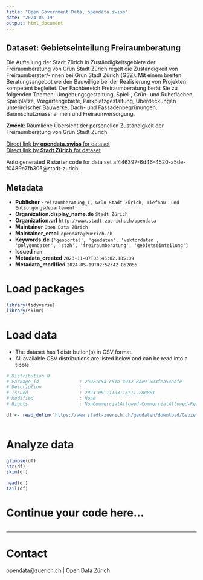 ```yaml
---
title: "Open Government Data, opendata.swiss"
date: "2024-05-19"
output: html_document
---
```


## Dataset: Gebietseinteilung Freiraumberatung

Die Aufteilung der Stadt Zürich in Zuständigkeitsgebiete der Freiraumberatung von Grün Stadt Zürich regelt die Zuständigkeit von Freiraumberater/-innen bei Grün Stadt Zürich (GSZ). Mit einem breiten Beratungsangebot werden Bauwillige bei der Realisierung von Projekten kompetent begleitet. Der Fachbereich Freiraumberatung berät Sie zu folgenden Themen: Umgebungsgestaltung, Spiel-, Grün- und Ruheflächen, Spielplätze, Vorgartengebiete, Parkplatzgestaltung, Überdeckungen unterirdischer Bauwerke, Dach- und Fassadenbegrünungen, Baumschutzmassnahmen und Freiraumversorgung.

**Zweck**: Räumliche Übersicht der personellen Zuständigkeit der Freiraumberatung von Grün Stadt Zürich

[Direct link by **opendata.swiss** for dataset](https://opendata.swiss/de/dataset/gebietseinteilung-freiraumberatung)<br>
[Direct link by **Stadt Zürich** for dataset](https://data.stadt-zuerich.ch/dataset/geo_gebietseinteilung_freiraumberatung)

Auto generated R starter code for data set af446397-6d46-4520-a5de-f0489e7fb305@stadt-zurich.

## Metadata

- **Publisher** `Freiraumberatung_1, Grün Stadt Zürich, Tiefbau- und Entsorgungsdepartement`
- **Organization.display_name.de** `Stadt Zürich`
- **Organization.url** `http://www.stadt-zuerich.ch/opendata`
- **Maintainer** `Open Data Zürich`
- **Maintainer_email** `opendata@zuerich.ch`
- **Keywords.de** `['geoportal', 'geodaten', 'vektordaten', 'polygondaten', 'stzh', 'freiraumberatung', 'gebietseinteilung']`
- **Issued** `nan`
- **Metadata_created** `2023-11-07T03:45:02.185109`
- **Metadata_modified** `2024-05-19T02:52:42.852055`


# Load packages

```r

library(tidyverse)
library(skimr)

```

# Load data

-   The dataset has 1 distribution(s) in CSV format.
-   All available CSV distributions are listed below and can be read into a tibble.

```r

# Distribution 0
# Package_id               : 2a921c5a-c51b-4912-8ae9-003fea54aafe
# Description              : 
# Issued                   : 2023-06-11T03:16:11.280881
# Modified                 : None
# Rights                   : NonCommercialAllowed-CommercialAllowed-ReferenceNotRequired

df <- read_delim('https://www.stadt-zuerich.ch/geodaten/download/Gebietseinteilung_Freiraumberatung?format=10008')



```

# Analyze data

```r

glimpse(df)
str(df)
skim(df)

head(df)
tail(df)

```

# Continue your code here...

```r

```

------------------------------------------------------------------------

# Contact

opendata@zuerich.ch | Open Data Zürich
